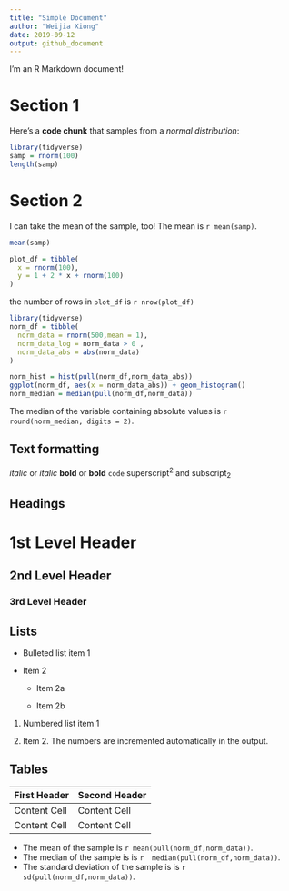 ```yaml
---
title: "Simple Document"
author: "Weijia Xiong"
date: 2019-09-12
output: github_document
---
```


I'm an R Markdown document! 

# Section 1

Here's a **code chunk** that samples from 
a _normal distribution_:

```r
library(tidyverse)
samp = rnorm(100)
length(samp)
```

# Section 2

I can take the mean of the sample, too!
The mean is `r mean(samp)`.

```r
mean(samp)

plot_df = tibble(
  x = rnorm(100),
  y = 1 + 2 * x + rnorm(100)
)
```
the number of rows in `plot_df` is `r nrow(plot_df)`


```r
library(tidyverse)
norm_df = tibble(
  norm_data = rnorm(500,mean = 1),
  norm_data_log = norm_data > 0 ,
  norm_data_abs = abs(norm_data)
)

norm_hist = hist(pull(norm_df,norm_data_abs))
ggplot(norm_df, aes(x = norm_data_abs)) + geom_histogram()
norm_median = median(pull(norm_df,norm_data))
```

The median of the variable containing absolute values is 
`r round(norm_median, digits = 2)`.



Text formatting 
------------------------------------------------------------

*italic*  or  _italic_
**bold**  or  __bold__
`code`
superscript^2^ and subscript~2~


Headings
------------------------------------------------------------

# 1st Level Header

## 2nd Level Header

### 3rd Level Header


Lists
------------------------------------------------------------

*   Bulleted list item 1

*   Item 2

    * Item 2a

    * Item 2b

1.  Numbered list item 1

1.  Item 2. The numbers are incremented automatically in the output.


Tables 
------------------------------------------------------------

First Header  | Second Header
------------- | -------------
Content Cell  | Content Cell
Content Cell  | Content Cell



* The mean of the sample is `r mean(pull(norm_df,norm_data)) `.
* The median of the sample is is `r  median(pull(norm_df,norm_data)) `.
* The standard deviation of the sample is is `r sd(pull(norm_df,norm_data)) `.


